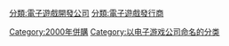 {{Commons category|Bungie}}
{{catmain}}

[[分類:電子遊戲開發公司|分類:電子遊戲開發公司]]
[[分類:電子遊戲發行商|分類:電子遊戲發行商]]
[[Category:2000年併購|Category:2000年併購]]
[[Category:以电子游戏公司命名的分类|Category:以电子游戏公司命名的分类]]